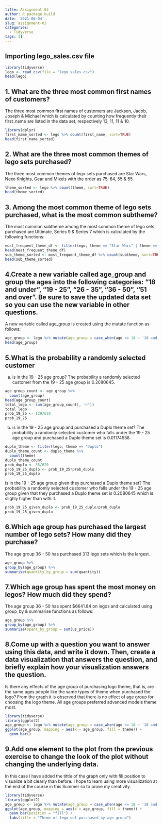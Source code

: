 ```yaml
---
title: Assignment 03
author: R package build
date: '2021-06-04'
slug: assignment-03
categories:
  - Tidyverse
tags: []
---
```

## Importing lego_sales.csv file
```r
library(tidyverse)
lego <- read_csv(file = "lego_sales.csv")
head(lego)
```
## 1. What are the three most common first names of customers?
The three most common first names of customers are Jackson, Jacob, Joseph & Michael which is calculated by counting how frequently their first_name are listed in the data set, respectively 13, 11, 11 & 10.  
```r
library(dplyr)
first_name_sorted <- lego %>% count(first_name, sort=TRUE)
head(first_name_sorted)
```
## 2. What are the three most common themes of lego sets purchased?
The three most common themes of lego sets purchased are Star Wars, Nexo Knights, 
Gear and Mixels with the order as 75, 64, 55 & 55.
```r
theme_sorted <- lego %>% count(theme, sort=TRUE)
head(theme_sorted)  
```
## 3. Among the most common theme of lego sets purchased, what is the most common subtheme?
The most common subtheme among the most common theme of lego sets purchased are Ultimate, Series 9 & Series 7 which is calculated by the following functions:
```r
most_frequent_theme_df <- filter(lego, theme == "Star Wars" | theme == "Nexo Knights" | theme ==  "Gear" | theme == "Mixels")
head(most_frequent_theme_df)
sub_theme_sorted <- most_frequent_theme_df %>% count(subtheme, sort=TRUE)
head(sub_theme_sorted)
```
## 4.Create a new variable called age_group and group the ages into the following categories: “18 and under”, “19 - 25”, “26 - 35”, “36 - 50”, “51 and over”. Be sure to save the updated data set so you can use the new variable in other questions.
A new variable called age_group is created using the mutate function as follows:
```r
age_group <- lego %>% mutate(age_group = case_when(age <= 18 ~ '18 and under', age >= 19  & age <= 25 ~ '19 - 25', age >= 26 & age <= 35 ~ '26 - 35', age >= 36  & age <= 50 ~ '36 - 50', age >= 51 ~ '51 and over'))
head(age_group)
```
## 5.What is the probability a randomly selected customer
a) is in the 19 - 25 age group?
The probability a randomly selected customer from the 19 - 25 age group is 0.2080645.
```r
age_group_count <- age_group %>% 
  count(age_group) 
head(age_group_count)
total_lego <- sum(age_group_count[, 'n'])
total_lego
prob_19_25 <- 129/620
prob_19_25
```
b) is in the 19 - 25 age group and purchased a Duplo theme set?
The probability a randomly selected customer who falls under the 19 - 25 age group and purchased a Duplo theme set is 0.01174558.
```r
duplo_theme <- filter(lego, theme == "Duplo")
duplo_theme_count <- duplo_theme %>% 
  count(theme)
duplo_theme_count
prob_duplo <- 35/620
prob_19_25_duplo <- prob_19_25*prob_duplo
prob_19_25_duplo
```
is in the 19 - 25 age group given they purchased a Duplo theme set?
The probability a randomly selected customer who falls under the 19 - 25 age group given that they purchased a Duplo theme set is 0.2080645 which is slighly higher than with it.
```r
prob_19_25_given_duplo <- prob_19_25_duplo/prob_duplo
prob_19_25_given_duplo
```

## 6.Which age group has purchased the largest number of lego sets? How many did they purchase?
The age group 36 - 50 has purchased 313 lego sets which is the largest.
```r
age_group %>% 
group_by(age_group) %>% 
summarise(quantity_by_group = sum(quantity))
```
## 7.Which age group has spent the most money on legos? How much did they spend?
The age group 36 - 50 has spent $6641.84 on legos and calculated using group_by & summarise functions as follows:
```r
age_group %>% 
group_by(age_group) %>% 
summarise(spent_by_group = sum(us_price))
```
## 8.Come up with a question you want to answer using this data, and write it down. Then, create a data visualization that answers the question, and briefly explain how your visualization answers the question.
Is there any effects of the age group of purchasing logo theme, that is, are the same ages people like the same types of theme when purchased the logo? From the graph it is observed that there is no effect of age group for choosing the logo theme. All age groups preferred advanced models theme most.
```r
library(tidyverse)
library(ggplot2)
age_group <- lego %>% mutate(age_group = case_when(age <= 18 ~ '18 and under', age >= 19  & age <= 25 ~ '19 - 25', age >= 26 & age <= 35 ~ '26 - 35', age >= 36  & age <= 50 ~ '36 - 50', age >= 51 ~ '51 and over'))
ggplot(age_group, mapping = aes(x = age_group, fill = theme)) +
  geom_bar() 
```
## 9.Add one element to the plot from the previous exercise to change the look of the plot without changing the underlying data.

In this case I have added the tittle of the graph only with fill position to visualize a bit clearly than before. I hope to learn using more visualization at the end of the course in this Summer so to prove my creativity.
```r
library(tidyverse)
library(ggplot2)
age_group <- lego %>% mutate(age_group = case_when(age <= 18 ~ '18 and under', age >= 19  & age <= 25 ~ '19 - 25', age >= 26 & age <= 35 ~ '26 - 35', age >= 36  & age <= 50 ~ '36 - 50', age >= 51 ~ '51 and over'))
ggplot(age_group, mapping = aes(x = age_group, fill = theme)) +
  geom_bar(position = "fill") +
  labs(title = "Theme of lego set purchased by age group")
```


